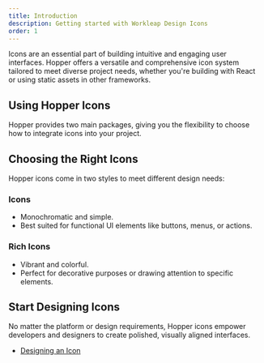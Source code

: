 ```yaml
---
title: Introduction
description: Getting started with Workleap Design Icons
order: 1
---
```


Icons are an essential part of building intuitive and engaging user interfaces. Hopper offers a versatile and comprehensive icon system tailored to meet diverse project needs, whether you're building with React or using static assets in other frameworks.

## Using Hopper Icons
Hopper provides two main packages, giving you the flexibility to choose how to integrate icons into your project.

<CardLinkList>
    <CardLink href="../react-icons/icon-library" title="React Icons Package" description="Designed specifically for React applications, this package offers all icons as React components." size="sm" />
    <CardLink href="../SVG-icons/icon-library" title="SVG Icons Package" description="Ideal for non-React setups, this package provides raw SVG files." size="sm" />
</CardLinkList>

## Choosing the Right Icons
Hopper icons come in two styles to meet different design needs:

### Icons
- Monochromatic and simple.
- Best suited for functional UI elements like buttons, menus, or actions.

### Rich Icons
- Vibrant and colorful.
- Perfect for decorative purposes or drawing attention to specific elements.

## Start Designing Icons
No matter the platform or design requirements, Hopper icons empower developers and designers to create polished, visually aligned interfaces.

- [Designing an Icon](./designing-an-icon)

